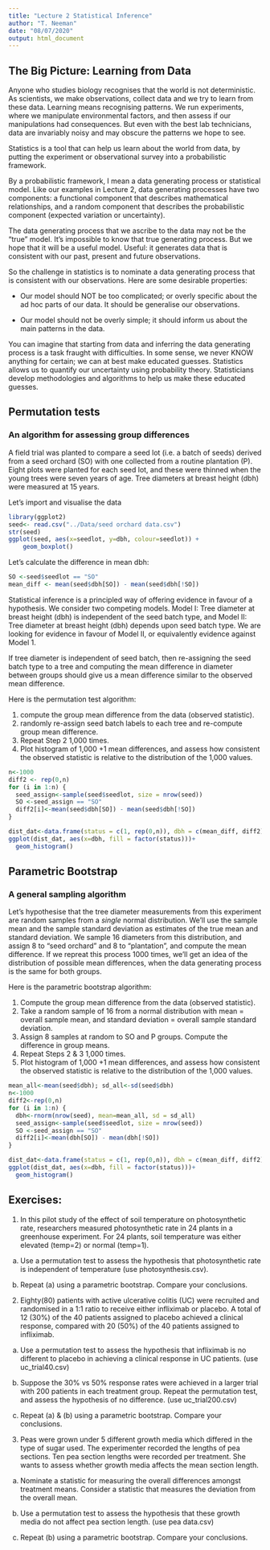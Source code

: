 ```yaml
---
title: "Lecture 2 Statistical Inference"
author: "T. Neeman"
date: "08/07/2020"
output: html_document
---
```


## The Big Picture: Learning from Data

Anyone who studies biology recognises that the world is not deterministic. As scientists, we make observations, collect data and we try to learn from these data. Learning means recognising patterns.  We run experiments, where we manipulate environmental factors, and then assess if our manipulations had consequences. But even with the best lab technicians, data are invariably noisy and may obscure the patterns we hope to see.  

Statistics is a tool that can help us learn about the world from data, by putting the experiment or observational survey into a probabilistic framework. 
 
By a probabilistic framework, I mean a data generating process or statistical model. Like our examples in Lecture 2, data generating processes have two components: a functional component that describes mathematical relationships, and a random component that describes the probabilistic component (expected variation or uncertainty). 

The data generating process that we ascribe to the data may not be the “true” model. It’s impossible to know that true generating process. But we hope that it will be a useful model. Useful: it generates data that is consistent with our past, present and future observations.

So the challenge in statistics is to nominate a data generating process that is consistent with our observations. Here are some desirable properties:

* Our model should NOT be too complicated; or overly specific about the ad hoc parts of our data. It should be generalise our observations.

* Our model should not be overly simple; it should inform us about the main patterns in the data.

You can imagine that starting from data and inferring the data generating process is a task fraught with difficulties. In some sense, we never KNOW anything for certain; we can at best make educated guesses. Statistics allows us to quantify our uncertainty using probability theory. Statisticians develop methodologies and algorithms to help us make these educated guesses.

## Permutation tests
### An algorithm for assessing group differences 
A field trial was planted to compare a seed lot (i.e. a batch of seeds) derived from a seed orchard (SO) with one collected from a routine plantation (P). Eight plots were planted for each seed lot, and these were thinned when the young trees were seven years of age. Tree diameters at breast height (dbh) were measured at 15 years.

Let’s import and visualise the data
```r
library(ggplot2)
seed<- read.csv("../Data/seed orchard data.csv")
str(seed)
ggplot(seed, aes(x=seedlot, y=dbh, colour=seedlot)) +
    geom_boxplot()
```
Let’s calculate the difference in mean dbh:
```r
SO <-seed$seedlot == "SO"
mean_diff <- mean(seed$dbh[SO]) - mean(seed$dbh[!SO])
```

Statistical inference is a principled way of offering evidence in favour of a hypothesis. We consider two competing models. Model I: Tree diameter at breast height (dbh) is independent of the seed batch type, and Model II: Tree diameter at breast height (dbh) depends upon seed batch type. We are looking for evidence in favour of Model II, or equivalently evidence against Model 1. 

If tree diameter is independent of seed batch, then re-assigning the seed batch type to a tree and computing the mean difference in diameter between groups should give us a mean difference similar to the observed mean difference. 

Here is the permutation test algorithm:

1.	compute the group mean difference from the data (observed statistic). 
2.	randomly re-assign seed batch labels to each tree and re-compute group mean difference.
3.	Repeat Step 2 1,000 times.
4.	Plot histogram of 1,000 +1 mean differences, and assess how consistent the observed statistic is relative to the distribution of the 1,000 values.
```r
n<-1000
diff2 <- rep(0,n)
for (i in 1:n) {
  seed_assign<-sample(seed$seedlot, size = nrow(seed))
  SO <-seed_assign == "SO"
  diff2[i]<-mean(seed$dbh[SO]) - mean(seed$dbh[!SO])
}

dist_dat<-data.frame(status = c(1, rep(0,n)), dbh = c(mean_diff, diff2))
ggplot(dist_dat, aes(x=dbh, fill = factor(status)))+
  geom_histogram()
```

## Parametric Bootstrap
### A general sampling algorithm

Let's hypothesise that the tree diameter measurements from this experiment are random samples from a *single* normal distribution. We'll use the sample mean and the sample standard deviation as estimates of the true mean and standard deviation. We sample 16 diameters from this distribution, and assign  8 to "seed orchard" and 8 to "plantation", and compute the mean difference. If we repreat this process 1000 times, we'll get an idea of the distribution of possible mean differences, when the data generating process is the same for both groups. 

Here is the parametric bootstrap algorithm:

1.	Compute the group mean difference from the data (observed statistic). 
2.	Take a random sample of 16 from a normal distribution with mean = overall sample mean, and standard deviation = overall sample standard deviation.
3. Assign 8 samples at random to SO and P groups. Compute the difference in group means. 
3.	Repeat Steps 2 & 3 1,000 times.
4.	Plot histogram of 1,000 +1 mean differences, and assess how consistent the observed statistic is relative to the distribution of the 1,000 values.
```r
mean_all<-mean(seed$dbh); sd_all<-sd(seed$dbh)
n<-1000
diff2<-rep(0,n)
for (i in 1:n) {
  dbh<-rnorm(nrow(seed), mean=mean_all, sd = sd_all)
  seed_assign<-sample(seed$seedlot, size = nrow(seed))
  SO <-seed_assign == "SO"
  diff2[i]<-mean(dbh[SO]) - mean(dbh[!SO])
}

dist_dat<-data.frame(status = c(1, rep(0,n)), dbh = c(mean_diff, diff2))
ggplot(dist_dat, aes(x=dbh, fill = factor(status)))+
  geom_histogram()
```

## Exercises: 

1. In this pilot study of the effect of soil temperature on photosynthetic rate, researchers measured photosynthetic rate in 24 plants in a greenhouse experiment. For 24 plants, soil temperature was either elevated (temp=2) or normal (temp=1).

(a) Use a permutation test to assess the hypothesis that photosynthetic rate is independent of temperature (use photosynthesis.csv).

(b) Repeat (a) using a parametric bootstrap. Compare your conclusions. 

2. Eighty(80) patients with active ulcerative colitis (UC) were recruited and randomised in a 1:1 ratio to receive either infliximab or placebo. A total of 12 (30%) of the 40 patients assigned to placebo achieved a clinical response, compared with 20 (50%) of the 40 patients assigned to infliximab. 

(a) Use a permutation test to assess the hypothesis that infliximab is no different to placebo in achieving a clinical response in UC patients. (use uc_trial40.csv)

(b) Suppose the 30% vs 50% response rates were achieved in a larger trial with 200 patients in each treatment group. Repeat the permutation test, and assess the hypothesis of no difference. (use uc_trial200.csv)

(c) Repeat (a) & (b) using a parametric bootstrap. Compare your conclusions. 

3. Peas were grown under 5 different growth media which differed in the type of sugar used. The experimenter recorded the lengths of pea sections. Ten pea section lengths were recorded per treatment. She wants to assess whether growth media affects the mean section length.

(a) Nominate a statistic for measuring the overall differences amongst treatment means. Consider a statistic that measures the deviation from the overall mean. 

(b) Use a permutation test to assess the hypothesis that these growth media do not affect pea section length. (use pea data.csv)

(c) Repeat (b) using a parametric bootstrap. Compare your conclusions. 